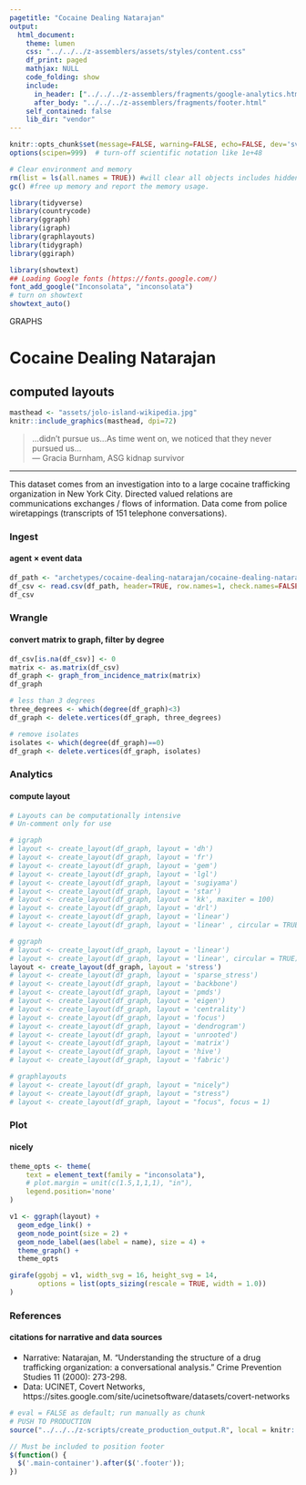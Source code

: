 ```yaml
---
pagetitle: "Cocaine Dealing Natarajan"
output:
  html_document:
    theme: lumen
    css: "../../../z-assemblers/assets/styles/content.css"
    df_print: paged
    mathjax: NULL
    code_folding: show
    include:
      in_header: ["../../../z-assemblers/fragments/google-analytics.html", "../../../z-assemblers/fragments/header.html"]
      after_body: "../../../z-assemblers/fragments/footer.html"
    self_contained: false
    lib_dir: "vendor"
---
```


```r

knitr::opts_chunk$set(message=FALSE, warning=FALSE, echo=FALSE, dev='svg')
options(scipen=999)  # turn-off scientific notation like 1e+48

# Clear environment and memory
rm(list = ls(all.names = TRUE)) #will clear all objects includes hidden objects.
gc() #free up memory and report the memory usage.

library(tidyverse)
library(countrycode)
library(ggraph)
library(igraph)
library(graphlayouts)
library(tidygraph)
library(ggiraph)

library(showtext)
## Loading Google fonts (https://fonts.google.com/)
font_add_google("Inconsolata", "inconsolata")
# turn on showtext
showtext_auto()

```

<div class="activity">
GRAPHS
</div>

# Cocaine Dealing Natarajan
## computed layouts

```r

masthead <- "assets/jolo-island-wikipedia.jpg"
knitr::include_graphics(masthead, dpi=72)

```

> ...didn't pursue us...As time went on, we noticed that they never pursued us...\
--- Gracia Burnham, ASG kidnap survivor\

***

This dataset comes from an investigation into to a large cocaine trafficking organization in New York City. Directed valued relations are communications exchanges / flows of information. Data come from police wiretappings (transcripts of 151 telephone conversations).


### Ingest
#### agent × event data

```r

df_path <- "archetypes/cocaine-dealing-natarajan/cocaine-dealing-natarajan.csv"
df_csv <- read.csv(df_path, header=TRUE, row.names=1, check.names=FALSE, na.strings = "")
df_csv

```


### Wrangle
#### convert matrix to graph, filter by degree


```r

df_csv[is.na(df_csv)] <- 0
matrix <- as.matrix(df_csv) 
df_graph <- graph_from_incidence_matrix(matrix)
df_graph

# less than 3 degrees
three_degrees <- which(degree(df_graph)<3)
df_graph <- delete.vertices(df_graph, three_degrees)

# remove isolates
isolates <- which(degree(df_graph)==0)
df_graph <- delete.vertices(df_graph, isolates)

```


### Analytics
#### compute layout


```r

# Layouts can be computationally intensive
# Un-comment only for use

# igraph
# layout <- create_layout(df_graph, layout = 'dh')
# layout <- create_layout(df_graph, layout = 'fr')
# layout <- create_layout(df_graph, layout = 'gem')
# layout <- create_layout(df_graph, layout = 'lgl')
# layout <- create_layout(df_graph, layout = 'sugiyama')
# layout <- create_layout(df_graph, layout = 'star')
# layout <- create_layout(df_graph, layout = 'kk', maxiter = 100)
# layout <- create_layout(df_graph, layout = 'drl')
# layout <- create_layout(df_graph, layout = 'linear')
# layout <- create_layout(df_graph, layout = 'linear' , circular = TRUE)

# ggraph
# layout <- create_layout(df_graph, layout = 'linear')
# layout <- create_layout(df_graph, layout = 'linear', circular = TRUE)
layout <- create_layout(df_graph, layout = 'stress')
# layout <- create_layout(df_graph, layout = 'sparse_stress')
# layout <- create_layout(df_graph, layout = 'backbone')
# layout <- create_layout(df_graph, layout = 'pmds')
# layout <- create_layout(df_graph, layout = 'eigen')
# layout <- create_layout(df_graph, layout = 'centrality')
# layout <- create_layout(df_graph, layout = 'focus')
# layout <- create_layout(df_graph, layout = 'dendrogram')
# layout <- create_layout(df_graph, layout = 'unrooted')
# layout <- create_layout(df_graph, layout = 'matrix')
# layout <- create_layout(df_graph, layout = 'hive')
# layout <- create_layout(df_graph, layout = 'fabric')

# graphlayouts
# layout <- create_layout(df_graph, layout = "nicely")
# layout <- create_layout(df_graph, layout = "stress")
# layout <- create_layout(df_graph, layout = "focus", focus = 1)

```


### Plot
#### nicely


```r

theme_opts <- theme(
    text = element_text(family = "inconsolata"), 
    # plot.margin = unit(c(1.5,1,1,1), "in"),
    legend.position='none'
)

v1 <- ggraph(layout) + 
  geom_edge_link() +
  geom_node_point(size = 2) +
  geom_node_label(aes(label = name), size = 4) +
  theme_graph() +
  theme_opts

girafe(ggobj = v1, width_svg = 16, height_svg = 14,
       options = list(opts_sizing(rescale = TRUE, width = 1.0))
)


```


### References
#### citations for narrative and data sources


* Narrative: Natarajan, M. "Understanding the structure of a drug trafficking organization: a conversational analysis." Crime Prevention Studies 11 (2000): 273-298.
* Data: UCINET, Covert Networks, https://sites.google.com/site/ucinetsoftware/datasets/covert-networks


```r

# eval = FALSE as default; run manually as chunk
# PUSH TO PRODUCTION
source("../../../z-scripts/create_production_output.R", local = knitr::knit_global())

```



```js

// Must be included to position footer
$(function() {
  $('.main-container').after($('.footer'));
})

```




